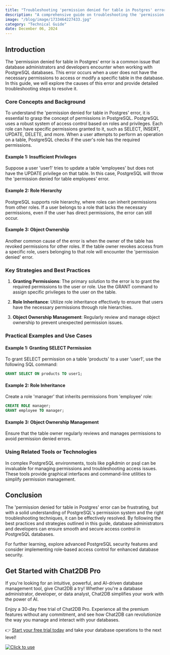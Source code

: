 ```yaml
---
title: "Troubleshooting 'permission denied for table in Postgres' error"
description: "A comprehensive guide on troubleshooting the 'permission denied for table in Postgres' error in PostgreSQL databases."
image: "/blog/image/1733464227433.jpg"
category: "Technical Guide"
date: December 06, 2024
---
```


## Introduction

The 'permission denied for table in Postgres' error is a common issue that database administrators and developers encounter when working with PostgreSQL databases. This error occurs when a user does not have the necessary permissions to access or modify a specific table in the database. In this guide, we will explore the causes of this error and provide detailed troubleshooting steps to resolve it.

### Core Concepts and Background

To understand the 'permission denied for table in Postgres' error, it is essential to grasp the concept of permissions in PostgreSQL. PostgreSQL uses a robust system of access control based on roles and privileges. Each role can have specific permissions granted to it, such as SELECT, INSERT, UPDATE, DELETE, and more. When a user attempts to perform an operation on a table, PostgreSQL checks if the user's role has the required permissions.

#### Example 1: Insufficient Privileges

Suppose a user 'user1' tries to update a table 'employees' but does not have the UPDATE privilege on that table. In this case, PostgreSQL will throw the 'permission denied for table employees' error.

#### Example 2: Role Hierarchy

PostgreSQL supports role hierarchy, where roles can inherit permissions from other roles. If a user belongs to a role that lacks the necessary permissions, even if the user has direct permissions, the error can still occur.

#### Example 3: Object Ownership

Another common cause of the error is when the owner of the table has revoked permissions for other roles. If the table owner revokes access from a specific role, users belonging to that role will encounter the 'permission denied' error.

### Key Strategies and Best Practices

1. **Granting Permissions**: The primary solution to the error is to grant the required permissions to the user or role. Use the GRANT command to assign specific privileges to the user on the table.

2. **Role Inheritance**: Utilize role inheritance effectively to ensure that users have the necessary permissions through role hierarchies.

3. **Object Ownership Management**: Regularly review and manage object ownership to prevent unexpected permission issues.

### Practical Examples and Use Cases

#### Example 1: Granting SELECT Permission

To grant SELECT permission on a table 'products' to a user 'user1', use the following SQL command:

```sql
GRANT SELECT ON products TO user1;
```

#### Example 2: Role Inheritance

Create a role 'manager' that inherits permissions from 'employee' role:

```sql
CREATE ROLE manager;
GRANT employee TO manager;
```

#### Example 3: Object Ownership Management

Ensure that the table owner regularly reviews and manages permissions to avoid permission denied errors.

### Using Related Tools or Technologies

In complex PostgreSQL environments, tools like pgAdmin or psql can be invaluable for managing permissions and troubleshooting access issues. These tools provide graphical interfaces and command-line utilities to simplify permission management.

## Conclusion

The 'permission denied for table in Postgres' error can be frustrating, but with a solid understanding of PostgreSQL's permission system and the right troubleshooting techniques, it can be effectively resolved. By following the best practices and strategies outlined in this guide, database administrators and developers can ensure smooth and secure access control in PostgreSQL databases.

For further learning, explore advanced PostgreSQL security features and consider implementing role-based access control for enhanced database security.

## Get Started with Chat2DB Pro

If you're looking for an intuitive, powerful, and AI-driven database management tool, give Chat2DB a try! Whether you're a database administrator, developer, or data analyst, Chat2DB simplifies your work with the power of AI.

Enjoy a 30-day free trial of Chat2DB Pro. Experience all the premium features without any commitment, and see how Chat2DB can revolutionize the way you manage and interact with your databases.

👉 [Start your free trial today](https://chat2db.ai/pricing) and take your database operations to the next level!


[![Click to use](/image/blog/bg/chat2db.jpg)](https://chat2db.ai/)
